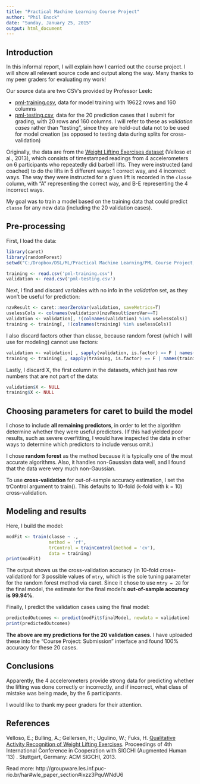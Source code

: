 ```yaml
---
title: "Practical Machine Learning Course Project"
author: "Phil Enock"
date: "Sunday, January 25, 2015"
output: html_document
---
```


## Introduction

In this informal report, I will explain how I carried out the course project. I will show all relevant source code and output along the way. Many thanks to my peer graders for evaluating my work!

Our source data are two CSV's provided by Professor Leek:

 - [pml-training.csv](https://d396qusza40orc.cloudfront.net/predmachlearn/pml-training.csv), data for model training with 19622 rows and 160 columns
 - [pml-testing.csv](https://d396qusza40orc.cloudfront.net/predmachlearn/pml-testing.csv), data for the 20 prediction cases that I submit for grading, with 20 rows and 160 columns. I will refer to these as *validation cases* rather than "testing", since they are hold-out data not to be used for model creation (as opposed to testing data during splits for cross-validation)

Originally, the data are from the [Weight Lifting Exercises dataset](http://groupware.les.inf.puc-rio.br/har) (Velloso et al., 2013), which consists of timestamped readings from 4 accelerometers on 6 participants who repeatedly did barbell lifts. They were instructed (and coached) to do the lifts in 5 different ways: 1 correct way, and 4 incorrect ways. The way they were instructed for a given lift is recorded in the `classe` column, with "A" representing the correct way, and B-E representing the 4 incorrect ways.

My goal was to train a model based on the training data that could predict `classe` for any new data (including the 20 validation cases).

## Pre-processing

First, I load the data:
```r
library(caret)
library(randomForest)
setwd("C:/Dropbox/DSL/ML/Practical Machine Learning/PML Course Project, weightlifting")
```

```r
training <- read.csv('pml-training.csv')
validation <- read.csv('pml-testing.csv')
```

Next, I find and discard variables with no info in the *validation* set, as they won't be useful for prediction:

```r
nzvResult <- caret::nearZeroVar(validation, saveMetrics=T)
uselessCols <- colnames(validation)[nzvResult$zeroVar==T]
validation <- validation[, !(colnames(validation) %in% uselessCols)] 
training <- training[, !(colnames(training) %in% uselessCols)] 
```

I also discard factors other than classe, because random forest (which I will use for modeling) cannot use factors:
```r
validation <- validation[ , sapply(validation, is.factor) == F | names(validation) == 'classe']
training <- training[ , sapply(training, is.factor) == F | names(training) == 'classe']
```

Lastly, I discard X, the first column in the datasets, which just has row numbers that are not part of the data:
```r
validation$X <- NULL
training$X <- NULL
```

## Choosing parameters for caret to build the model
I chose to include **all remaining predictors**, in order to let the algorithm determine whether they were useful predictors. (If this had yielded poor results, such as severe overfitting, I would have inspected the data in other ways to determine which predictors to include versus omit.)

I chose **random forest** as the method because it is typically one of the most accurate algorithms. Also, it handles non-Gaussian data well, and I found that the data were very much non-Gaussian.

To use **cross-validation** for out-of-sample accuracy estimation, I set the trControl argument to train(). This defaults to 10-fold (k-fold with k = 10) cross-validation.

## Modeling and results
Here, I build the model:

```r
modFit <- train(classe ~ .,
                method = 'rf',
                trControl = trainControl(method = 'cv'),
                data = training)
print(modFit)
```

The output shows us the cross-validation accuracy (in 10-fold cross-validation) for 3 possible values of `mtry`, which is the sole tuning parameter for the random forest method via caret. Since it chose to use `mtry = 28` for the final model, the estimate for the final model's **out-of-sample accuracy is 99.94%**.

Finally, I predict the validation cases using the final model:

```r
predictedOutcomes <- predict(modFit$finalModel, newdata = validation)
print(predictedOutcomes)
```

**The above are my predictions for the 20 validation cases.** I have uploaded these into the "Course Project: Submission" interface and found 100% accuracy for these 20 cases.

## Conclusions
Apparently, the 4 accelerometers provide strong data for predicting whether the lifting was done correctly or incorrectly, and if incorrect, what class of mistake was being made, by the 6 participants.

I would like to thank my peer graders for their attention.

## References

Velloso, E.; Bulling, A.; Gellersen, H.; Ugulino, W.; Fuks, H. [Qualitative Activity Recognition of Weight Lifting Exercises](http://groupware.les.inf.puc-rio.br/work.jsf?p1=11201). Proceedings of 4th International Conference in Cooperation with SIGCHI (Augmented Human '13) . Stuttgart, Germany: ACM SIGCHI, 2013.

Read more: http://groupware.les.inf.puc-rio.br/har#wle_paper_section#ixzz3PquWNdU6